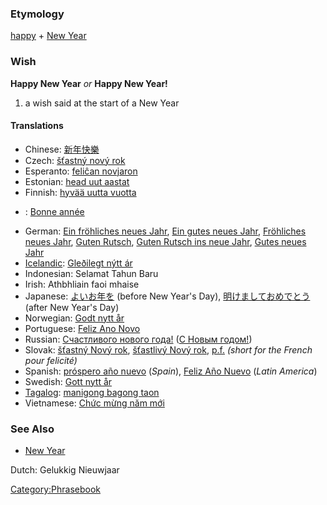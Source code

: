 === Etymology ===

[[happy]] + [[New Year]]

=== Wish ===

'''Happy New Year''' ''or'' '''Happy New Year!'''
# a wish said at the start of a New Year

==== Translations ====
*Chinese: [[新年快樂]]
*Czech: [[šťastný nový rok]]
*Esperanto: [[feliĉan novjaron]]
*Estonian: [[head uut aastat]]
*Finnish: [[hyvää uutta vuotta]]
*{{fr}}: [[Bonne année]]
*German: [[Ein fröhliches neues Jahr]], [[Ein gutes neues Jahr]], [[Fröhliches neues Jahr]], [[Guten Rutsch]], [[Guten Rutsch ins neue Jahr]], [[Gutes neues Jahr]]
*[[Icelandic]]: [[Gleðilegt nýtt ár]]
*Indonesian: Selamat Tahun Baru
*Irish: Athbhliain faoi mhaise
*Japanese: [[よいお年を]] (before New Year's Day), [[明けましておめでとう]] (after New Year's Day)
*Norwegian: [[Godt nytt år]]
*Portuguese: [[Feliz Ano Novo]]
*Russian: [[Счастливого нового года!]] ([[С Новым годом!]])
*Slovak: [[šťastný Nový rok]], [[šťastlivý Nový rok]], [[p.f.]] ''(short for the French pour felicité)''
*Spanish: [[próspero año nuevo]] (''Spain''), [[Feliz Año Nuevo]] (''Latin America'')
*Swedish: [[Gott nytt år]]
*[[Tagalog]]: [[manigong bagong taon]]
*Vietnamese: [[Chức mừng năm mới]]

=== See Also ===

* [[New Year]]

[[Category:Phrasebook]]
Dutch: Gelukkig Nieuwjaar